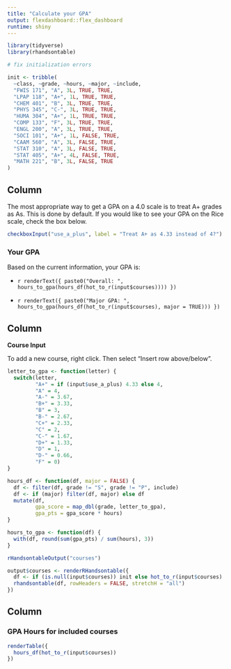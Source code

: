 ```yaml
---
title: "Calculate your GPA"
output: flexdashboard::flex_dashboard
runtime: shiny
---
```


```r
library(tidyverse)
library(rhandsontable)

# fix initialization errors

init <- tribble(
  ~class, ~grade, ~hours, ~major, ~include,
  "FWIS 171", "A", 3L, TRUE, TRUE,
  "LPAP 118", "A+", 1L, TRUE, TRUE,
  "CHEM 401", "B", 3L, TRUE, TRUE,
  "PHYS 345", "C-", 3L, TRUE, TRUE,
  "HUMA 304", "A+", 1L, TRUE, TRUE,
  "COMP 133", "F", 3L, TRUE, TRUE,
  "ENGL 200", "A", 3L, TRUE, TRUE,
  "SOCI 101", "A+", 1L, FALSE, TRUE,
  "CAAM 560", "A", 3L, FALSE, TRUE,
  "STAT 310", "A", 3L, FALSE, TRUE,
  "STAT 405", "A+", 4L, FALSE, TRUE,
  "MATH 221", "B", 3L, FALSE, TRUE
)
```

Column {.sidebar}
-----------------------------------------------------------------------

The most appropriate way to get a GPA on a 4.0 scale is to treat A+ grades as As. This is done by default. If you would like to see your GPA on the Rice scale, check the box below.

```r
checkboxInput("use_a_plus", label = "Treat A+ as 4.33 instead of 4?")
```

### Your GPA

Based on the current information, your GPA is:

- `r renderText({
paste0("Overall: ", hours_to_gpa(hours_df(hot_to_r(input$courses))))
})`

- `r renderText({
paste0("Major GPA: ", hours_to_gpa(hours_df(hot_to_r(input$courses), major = TRUE)))
})`

Column {data-width=400}
-----------------------------------------------------------------------

**Course Input**

To add a new course, right click. Then select "Insert row above/below".

```r
letter_to_gpa <- function(letter) {
  switch(letter,
         "A+" = if (input$use_a_plus) 4.33 else 4,
         "A" = 4,
         "A-" = 3.67,
         "B+" = 3.33,
         "B" = 3,
         "B-" = 2.67,
         "C+" = 2.33,
         "C" = 2,
         "C-" = 1.67,
         "D+" = 1.33,
         "D" = 1,
         "D-" = 0.66,
         "F" = 0)
}

hours_df <- function(df, major = FALSE) {
  df <- filter(df, grade != "S", grade != "P", include)
  df <- if (major) filter(df, major) else df
  mutate(df,
         gpa_score = map_dbl(grade, letter_to_gpa),
         gpa_pts = gpa_score * hours)
}

hours_to_gpa <- function(df) {
  with(df, round(sum(gpa_pts) / sum(hours), 3))
}

rHandsontableOutput("courses")

output$courses <- renderRHandsontable({
  df <- if (is.null(input$courses)) init else hot_to_r(input$courses)
  rhandsontable(df, rowHeaders = FALSE, stretchH = "all")
})
```


Column {data-width=600}
-----------------------------------------------------------------------

### GPA Hours for included courses

```r
renderTable({
  hours_df(hot_to_r(input$courses))
})
```



